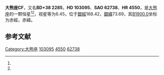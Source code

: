 {{Starbox begin
| name = 大熊座CF
}}
{{Starbox observe
| epoch = [[J2000.0|J2000.0]]
| constell = [[大熊座|大熊座]]<ref name=SIMBAD>{{cite web
 | url=http://simbad.u-strasbg.fr/simbad/sim-id?Ident=HR+4550
 | title=Pulsating variable Star
 | publisher=Centre de Données astronomiques de Strasbourg
 | work=SIMBAD
 | accessdate=2012-07-13
 | archive-date=2016-03-17
 | archive-url=https://web.archive.org/web/20160317105143/http://simbad.u-strasbg.fr/simbad/sim-id?Ident=HR+4550
 | dead-url=no
 }}</ref><ref name=DATA>{{cite web
 | url=http://vizier.u-strasbg.fr/viz-bin/VizieR-5?-out.add=.&-source=5050&-corr=PK=HR&-out.max=9999&HR=4550
 | title=VizieR Detailed Page
 | accessdate=2012-07-13
 | archive-date=2016-03-04
 | archive-url=https://web.archive.org/web/20160304232343/http://vizier.u-strasbg.fr/viz-bin/VizieR-5?-out.add=.&-source=5050&-corr=PK=HR&-out.max=9999&HR=4550
 | dead-url=no
 }}</ref>
| 星官 = 
| ra = {{RA|11|52|58.8}}<ref name=SIMBAD /><ref name=DATA />
| dec = {{DEC|+37|43|7}}<ref name=SIMBAD /><ref name=DATA />
| appmag_v = 6.45<ref name=SIMBAD /><ref name=DATA />
}}
{{Starbox character
| class = G8Vp<ref name=SIMBAD /><ref name=DATA />
| b-v = 0.75<ref name=SIMBAD /><ref name=DATA />
| u-b = 0.17<ref name=SIMBAD /><ref name=DATA />
| r-i = 0.45<ref name=SIMBAD /><ref name=DATA />
| variable = 
}}
{{Starbox astrometry
| radial_v = 0.17
| prop_mo_ra = -98
| parallax = 0.116
| p_error = 
}}
{{Starbox catalog
| names =BD+38 2285，[[SAO星表|SAO]] 62738，[[HD星表|HD]] 103095，[[HR星表|HR]] 4550}}
{{Starbox reference |Simbad=HR+4550}}
{{Starbox end}}

'''大熊座CF'''，又名'''BD+38 2285'''，'''HD 103095'''、'''SAO 62738'''、'''HR 4550'''，是[[大熊座|大熊座]]的一颗恒星<ref name=SIMBAD /><ref name=DATA />，视星等为6.45，位于[[銀道座標系|銀經]]168.42，[[銀道座標系|銀緯]]73.69，其[[B1900.0|B1900.0]]坐标为赤經{{RA|11|47|13}}，赤緯{{DEC|+38|73.69|10}}。

== 参考文献 ==
{{reflist}}

{{star-stub}}

{{大熊座恒星}}
[[Category:大熊座|Category:大熊座]]
[[Category:HD和HDE天體|103095]]
[[Category:HR天體|4550]]
[[Category:SAO天體|62738]]